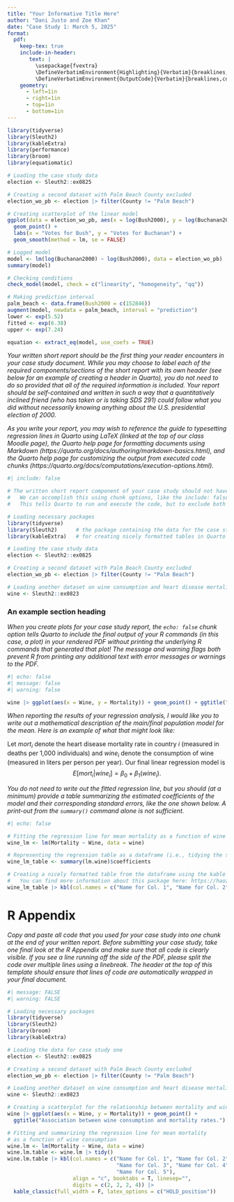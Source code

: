```yaml
---
title: "Your Informative Title Here"
author: "Dani Justo and Zoe Khan"
date: "Case Study 1: March 5, 2025"
format: 
  pdf:
    keep-tex: true
    include-in-header: 
       text: |
         \usepackage{fvextra}
         \DefineVerbatimEnvironment{Highlighting}{Verbatim}{breaklines,commandchars=\\\{\}}
         \DefineVerbatimEnvironment{OutputCode}{Verbatim}{breaklines,commandchars=\\\{\}}
    geometry: 
      - left=1in
      - right=1in
      - top=1in
      - bottom=1in
---
```


```r
library(tidyverse)
library(Sleuth2)      
library(kableExtra) 
library(performance)
library(broom)
library(equatiomatic)

# Loading the case study data
election <- Sleuth2::ex0825

# Creating a second dataset with Palm Beach County excluded
election_wo_pb <- election |> filter(County != "Palm Beach")

# Creating scatterplot of the linear model
ggplot(data = election_wo_pb, aes(x = log(Bush2000), y = log(Buchanan2000))) +
  geom_point() +
  labs(x = "Votes for Bush", y = "Votes for Buchanan") +
  geom_smooth(method = lm, se = FALSE)

# Logged model
model <- lm(log(Buchanan2000) ~ log(Bush2000), data = election_wo_pb)
summary(model)

# Checking conditions
check_model(model, check = c("linearity", "homogeneity", "qq"))

# Making prediction interval
palm_beach <- data.frame(Bush2000 = c(152846))
augment(model, newdata = palm_beach, interval = "prediction")
lower <- exp(5.52)
fitted <- exp(6.38)
upper <- exp(7.24)

equation <- extract_eq(model, use_coefs = TRUE)
```


_Your written short report should be the first thing your reader encounters in your case study document. While you may choose to label each of the required components/sections of the short report with its own header (see below for an example of creating a header in Quarto), you do not need to do so provided that all of the required information is included. Your report should be self-contained and written in such a way that a quantitatively inclined friend (who has taken or is taking SDS 291) could follow what you did without necessarily knowing anything about the U.S. presidential election of 2000._ 

_As you write your report, you may wish to reference the guide to typesetting regression lines in Quarto using LaTeX (linked at the top of our class Moodle page), the Quarto help page for formatting documents using Markdown (https://quarto.org/docs/authoring/markdown-basics.html), and the Quarto help page for customizing the output from executed code chunks (https://quarto.org/docs/computations/execution-options.html)._

```r
#| include: false

# The written short report component of your case study should not have any visible R code, and the only R output that should be included are relevant plots and nicely formatted tables. Of course, this means that the R code to generate those figures/tables must be included *somewhere* in the Quarto .qmd document, but remain hidden from the reader! 
#   We can accomplish this using chunk options, like the include: false option above.
#   This tells Quarto to run and execute the code, but to exclude both the code and any associated output from the rendered PDF document.

# Loading necessary packages
library(tidyverse)
library(Sleuth2)      # the package containing the data for the case study
library(kableExtra)   # for creating nicely formatted tables in Quarto

# Loading the case study data
election <- Sleuth2::ex0825

# Creating a second dataset with Palm Beach County excluded
election_wo_pb <- election |> filter(County != "Palm Beach")

# Loading another dataset on wine consumption and heart disease mortality (deaths per 1000 individuals), just as an example
wine <- Sleuth2::ex0823
```

### An example section heading

_When you create plots for your case study report, the `echo: false` chunk option tells Quarto to include the final output of your R commands (in this case, a plot) in your rendered PDF *without* printing the underlying R commands that generated that plot! The message and warning flags both prevent R from printing any additional text with error messages or warnings to the PDF._

```r
#| echo: false
#| message: false
#| warning: false

wine |> ggplot(aes(x = Wine, y = Mortality)) + geom_point() + ggtitle("Association between wine consumption and mortality rates.")
```

_When reporting the results of your regression analysis, I would like you to write out a mathematical description of the main/final population model for the mean. Here is an example of what that might look like:_

Let $mort_i$ denote the heart disease mortality rate in country $i$ (measured in deaths per 1,000 individuals) and $wine_i$ denote the consumption of wine (measured in liters per person per year). Our final linear regression model is $$E[mort_i | wine_i] = \beta_0 + \beta_1\left(wine_i\right).$$

_You do not need to write out the fitted regression line, but you should (at a minimum) provide a table summarizing the estimated coefficients of the model and their corresponding standard errors, like the one shown below. A print-out from the `summary()` command alone is not sufficient._

```r
#| echo: false

# Fitting the regression line for mean mortality as a function of wine consumption
wine_lm <- lm(Mortality ~ Wine, data = wine)

# Representing the regression table as a dataframe (i.e., tidying the summary() output)
wine_lm_table <- summary(lm.wine)$coefficients

# Creating a nicely formatted table from the dataframe using the kable package
#   You can find more information about this package here: https://haozhu233.github.io/kableExtra/awesome_table_in_pdf.pdf
wine_lm_table |> kbl(col.names = c("Name for Col. 1", "Name for Col. 2", "Name for Col. 3", "Name for Col. 4"), align = "c", booktabs = T, linesep="", digits = c(2, 2, 2, 4)) |> kable_classic(full_width = F, latex_options = c("HOLD_position"))

```

# R Appendix

_Copy and paste all code that you used for your case study into one chunk at the end of your written report. Before submitting your case study, take one final look at the R Appendix and make sure that all code is clearly visible. If you see a line running off the side of the PDF, please split the code over multiple lines using a linebreak. The header at the top of this template should ensure that lines of code are automatically wrapped in your final document._

```r
#| message: FALSE
#| warning: FALSE

# Loading necessary packages
library(tidyverse)
library(Sleuth2)
library(broom)        
library(kableExtra)   

# Loading the data for case study one
election <- Sleuth2::ex0825

# Creating a second dataset with Palm Beach County excluded
election_wo_pb <- election |> filter(County != "Palm Beach")

# Loading another dataset on wine consumption and heart disease mortality
wine <- Sleuth2::ex0823

# Creating a scatterplot for the relationship between mortality and wine consumption
wine |> ggplot(aes(x = Wine, y = Mortality)) + geom_point() + 
  ggtitle("Association between wine consumption and mortality rates.")

# Fitting and summarizing the regression line for mean mortality 
# as a function of wine consumption
wine.lm <- lm(Mortality ~ Wine, data = wine)
wine.lm.table <- wine.lm |> tidy()
wine.lm.table |> kbl(col.names = c("Name for Col. 1", "Name for Col. 2", 
                                   "Name for Col. 3", "Name for Col. 4", 
                                   "Name for Col. 5"), 
                     align = "c", booktabs = T, linesep="", 
                     digits = c(2, 2, 2, 4)) |> 
  kable_classic(full_width = F, latex_options = c("HOLD_position"))
```

